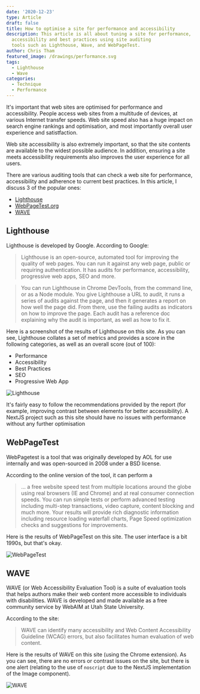 ```yaml
---
date: '2020-12-23'
type: Article
draft: false
title: How to optimise a site for performance and accessibility
description: This article is all about tuning a site for performance,
  accessibility and best practices using site auditing
  tools such as Lighthouse, Wave, and WebPageTest.
author: Chris Tham
featured_image: /drawings/performance.svg
tags:
  - Lighthouse
  - Wave
categories:
  - Technique
  - Performance
---
```


It's important that web sites are optimised for performance and accessibility.
People access web sites from a multitude of devices, at various Internet
transfer speeds. Web site speed also has a huge impact on search engine
rankings and optimisation, and most importantly overall user experience
and satistfaction.

Web site accessibility is also extremely important, so that the site contents
are available to the widest possible audience. In addition, ensuring a site
meets accessibility requirements also improves the user experience for all
users.

There are various auditing tools that can check a web site for performance,
accessibility and adherence to current best practices. In this article, I
discuss 3 of the popular ones:

- [Lighthouse](https://developers.google.com/web/tools/lighthouse/)
- [WebPageTest.org](https://webpagetest.org/)
- [WAVE](https://wave.webaim.org/)

## Lighthouse

Lighthouse is developed by Google. According to Google:

> Lighthouse is an open-source, automated tool for improving the quality of
> web pages. You can run it against any web page, public or requiring
> authentication. It has audits for performance, accessibility, progressive
> web apps, SEO and more.

> You can run Lighthouse in Chrome DevTools, from the command line, or as a
> Node module. You give Lighthouse a URL to audit, it runs a series of audits
> against the page, and then it generates a report on how well the page did.
> From there, use the failing audits as indicators on how to improve the page.
> Each audit has a reference doc explaining why the audit is important, as
> well as how to fix it.

Here is a screenshot of the results of Lighthouse on this site. As you can see,
Lighthouse collates a set of metrics and provides a score in the following
categories, as well as an overall score (out of 100):

- Performance
- Accessibility
- Best Practices
- SEO
- Progressive Web App

![Lighthouse](/images/lighthouse.png)

It's fairly easy to follow the recommendations provided by the report
(for example, improving contrast between elements for better accessibility).
A NextJS project such as this site should
have no issues with performance without any further optimisation

## WebPageTest

WebPagetest is a tool that was originally developed by AOL for use internally
and was open-sourced in 2008 under a BSD license.

According to the online version of the tool, it can perform a

> ... a free website speed test from multiple locations around the globe
> using real browsers (IE and Chrome) and at real consumer connection speeds.
> You can run simple tests or perform advanced testing including multi-step
> transactions, video capture, content blocking and much more. Your results
> will provide rich diagnostic information including resource loading
> waterfall charts, Page Speed optimization checks and suggestions for
> improvements.

Here is the results of WebPageTest on this site. The user interface is a bit
1990s, but that's okay.

![WebPageTest](/images/webpagetest.png)

## WAVE

WAVE (or Web Accessibility Evaluation Tool) is a suite of evaluation tools
that helps authors make their web content more accessible to individuals
with disabilities. WAVE is developed and made available as a free community
service by WebAIM at Utah State University.

According to the site:

> WAVE can identify many accessibility and Web Content Accessibility
> Guideline (WCAG) errors, but also facilitates human evaluation of web
> content.

Here is the results of WAVE on this site (using the Chrome extension). As
you can see, there are no errors or contrast issues on the site, but there
is one alert (relating to the use of `noscript` due to the NextJS
implementation of the Image component).

![WAVE](/images/wave.png)
